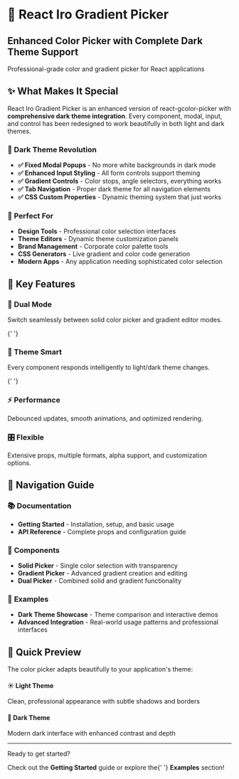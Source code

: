 
<Meta title='Documentation/Introduction' />

# 🎨 React Iro Gradient Picker

<div
  style={{
    background: 'linear-gradient(135deg, #667eea 0%, #764ba2 100%)',
    padding: '2rem',
    borderRadius: '12px',
    color: '#ffffff',
    textAlign: 'center',
    margin: '2rem 0'
  }}
>
  <h2 style={{ color: '#ffffff', margin: '0 0 1rem 0' }}>
    Enhanced Color Picker with Complete Dark Theme Support
  </h2>
  <p style={{ fontSize: '1.2rem', margin: 0, opacity: 0.9 }}>
    Professional-grade color and gradient picker for React applications
  </p>
</div>

## ✨ What Makes It Special

React Iro Gradient Picker is an enhanced version of react-gcolor-picker with **comprehensive dark theme integration**. Every component, modal, input, and control has been redesigned to work beautifully in both light and dark themes.

### 🌙 Dark Theme Revolution

- **✅ Fixed Modal Popups** - No more white backgrounds in dark mode
- **✅ Enhanced Input Styling** - All form controls support theming
- **✅ Gradient Controls** - Color stops, angle selectors, everything works
- **✅ Tab Navigation** - Proper dark theme for all navigation elements
- **✅ CSS Custom Properties** - Dynamic theming system that just works

### 🎯 Perfect For

- **Design Tools** - Professional color selection interfaces
- **Theme Editors** - Dynamic theme customization panels
- **Brand Management** - Corporate color palette tools
- **CSS Generators** - Live gradient and color code generation
- **Modern Apps** - Any application needing sophisticated color selection

## 🚀 Key Features

<div style={{
  display: 'grid',
  gridTemplateColumns: 'repeat(auto-fit, minmax(250px, 1fr))',
  gap: '1.5rem',
  margin: '2rem 0'
}}>
  <div style={{
    background: 'var(--colorpicker-surface, #f8fafc)',
    border: '1px solid var(--colorpicker-border, #e2e8f0)',
    borderRadius: '8px',
    padding: '1.5rem',
    borderLeft: '4px solid #3b82f6'
  }}>
    <h3 style={{ color: '#3b82f6', margin: '0 0 0.5rem 0' }}>🎨 Dual Mode</h3>
    <p style={{ margin: 0, fontSize: '0.9rem' }}>
      Switch seamlessly between solid color picker and gradient editor modes.
    </p>
  </div>

{' '}
<div
  style={{
    background: 'var(--colorpicker-surface, #f8fafc)',
    border: '1px solid var(--colorpicker-border, #e2e8f0)',
    borderRadius: '8px',
    padding: '1.5rem',
    borderLeft: '4px solid #10b981'
  }}
>
  <h3 style={{ color: '#10b981', margin: '0 0 0.5rem 0' }}>🌙 Theme Smart</h3>
  <p style={{ margin: 0, fontSize: '0.9rem' }}>
    Every component responds intelligently to light/dark theme changes.
  </p>
</div>

{' '}
<div
  style={{
    background: 'var(--colorpicker-surface, #f8fafc)',
    border: '1px solid var(--colorpicker-border, #e2e8f0)',
    borderRadius: '8px',
    padding: '1.5rem',
    borderLeft: '4px solid #f59e0b'
  }}
>
  <h3 style={{ color: '#f59e0b', margin: '0 0 0.5rem 0' }}>⚡ Performance</h3>
  <p style={{ margin: 0, fontSize: '0.9rem' }}>
    Debounced updates, smooth animations, and optimized rendering.
  </p>
</div>

  <div style={{
    background: 'var(--colorpicker-surface, #f8fafc)',
    border: '1px solid var(--colorpicker-border, #e2e8f0)',
    borderRadius: '8px',
    padding: '1.5rem',
    borderLeft: '4px solid #8b5cf6'
  }}>
    <h3 style={{ color: '#8b5cf6', margin: '0 0 0.5rem 0' }}>🎛️ Flexible</h3>
    <p style={{ margin: 0, fontSize: '0.9rem' }}>
      Extensive props, multiple formats, alpha support, and customization options.
    </p>
  </div>
</div>

## 🎯 Navigation Guide

### 📚 **Documentation**

- **Getting Started** - Installation, setup, and basic usage
- **API Reference** - Complete props and configuration guide

### 🧩 **Components**

- **Solid Picker** - Single color selection with transparency
- **Gradient Picker** - Advanced gradient creation and editing
- **Dual Picker** - Combined solid and gradient functionality

### 🎨 **Examples**

- **Dark Theme Showcase** - Theme comparison and interactive demos
- **Advanced Integration** - Real-world usage patterns and professional interfaces

## 🎨 Quick Preview

The color picker adapts beautifully to your application's theme:

<div
  style={{
    display: 'grid',
    gridTemplateColumns: '1fr 1fr',
    gap: '1rem',
    margin: '2rem 0',
    borderRadius: '8px',
    overflow: 'hidden',
    border: '1px solid var(--colorpicker-border, #e2e8f0)'
  }}
>
  <div
    style={{
      background: '#ffffff',
      padding: '1.5rem',
      textAlign: 'center',
      color: '#1f2937'
    }}
  >
    <h4 style={{ margin: '0 0 1rem 0' }}>☀️ Light Theme</h4>
    <p style={{ fontSize: '0.9rem', margin: 0, opacity: 0.7 }}>
      Clean, professional appearance with subtle shadows and borders
    </p>
  </div>
  <div
    style={{
      background: '#1e293b',
      padding: '1.5rem',
      textAlign: 'center',
      color: '#f8fafc'
    }}
  >
    <h4 style={{ margin: '0 0 1rem 0' }}>🌙 Dark Theme</h4>
    <p style={{ fontSize: '0.9rem', margin: 0, opacity: 0.7 }}>
      Modern dark interface with enhanced contrast and depth
    </p>
  </div>
</div>

---

<div
  style={{
    textAlign: 'center',
    margin: '3rem 0 2rem',
    padding: '2rem',
    background: 'var(--colorpicker-surface, #f8fafc)',
    borderRadius: '8px',
    border: '1px solid var(--colorpicker-border, #e2e8f0)'
  }}
>
  <p
    style={{
      fontSize: '1.1rem',
      margin: '0 0 1rem',
      color: 'var(--colorpicker-text, #374151)'
    }}
  >
    Ready to get started?
  </p>
  <p
    style={{
      margin: 0,
      fontSize: '0.9rem',
      color: 'var(--colorpicker-text-secondary, #6b7280)'
    }}
  >
    Check out the <strong>Getting Started</strong> guide or explore the{' '}
    <strong>Examples</strong> section!
  </p>
</div>
